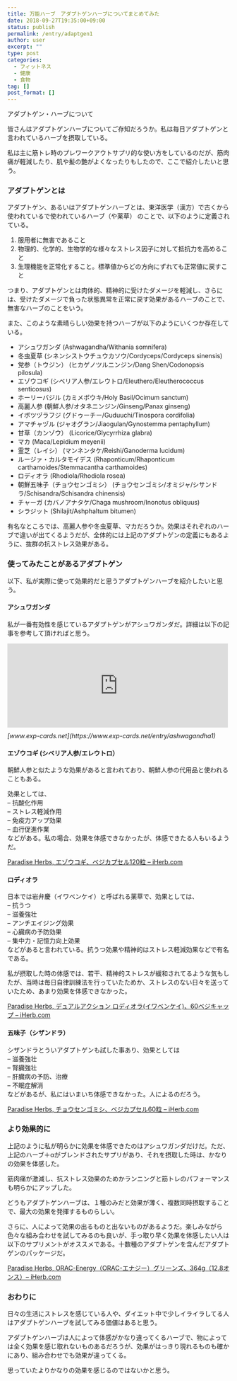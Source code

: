 ```yaml
---
title: 万能ハーブ　アダプトゲンハーブについてまとめてみた
date: 2018-09-27T19:35:00+09:00
status: publish
permalink: /entry/adaptgen1
author: user
excerpt: ""
type: post
categories:
  - フィットネス
  - 健康
  - 食物
tag: []
post_format: []
---
```

アダプトゲン・ハーブについて

皆さんはアダプトゲンハーブについてご存知だろうか。私は毎日アダプトゲンと言われているハーブを摂取している。

私は主に筋トレ時のプレワークアウトサプリ的な使い方をしているのだが、筋肉痛が軽減したり、肌や髪の艶がよくなったりもしたので、ここで紹介したいと思う。

### アダプトゲンとは

アダプトゲン、あるいはアダプトゲンハーブとは、東洋医学（漢方）で古くから使われているで使われているハーブ（や薬草） のことで、以下のように定義されている。

1. 服用者に無害であること
2. 物理的、化学的、生物学的な様々なストレス因子に対して抵抗力を高めること
3. 生理機能を正常化すること。標準値からどの方向にずれても正常値に戻すこと

つまり、アダプトゲンとは肉体的、精神的に受けたダメージを軽減し、さらには、受けたダメージで負った状態異常を正常に戻す効果があるハーブのことで、無害なハーブのことをいう。

また、このような素晴らしい効果を持つハーブが以下のようにいくつか存在している。

- アシュワガンダ (Ashwagandha/Withania somnifera)
- 冬虫夏草 (シネンシストウチュウカソウ/Cordyceps/Cordyceps sinensis)
- 党参（トウジン） (ヒカゲノツルニンジン/Dang Shen/Codonopsis pilosula)
- エゾウコギ (シベリア人参/エレウトロ/Eleuthero/Eleutherococcus senticosus)
- ホーリーバジル (カミメボウキ/Holy Basil/Ocimum sanctum)
- 高麗人参 (朝鮮人参/オタネニンジン/Ginseng/Panax ginseng)
- イボツヅラフジ (グドゥーチー/Guduuchi/Tinospora cordifolia)
- アマチャヅル (ジャオグラン/Jiaogulan/Gynostemma pentaphyllum)
- 甘草（カンゾウ） (Licorice/Glycyrrhiza glabra)
- マカ (Maca/Lepidium meyenii)
- 霊芝（レイシ） (マンネンタケ/Reishi/Ganoderma lucidum)
- ルージァ・カルタモイデス (Rhaponticum/Rhaponticum carthamoides/Stemmacantha carthamoides)
- ロディオラ (Rhodiola/Rhodiola rosea)
- 朝鮮五味子（チョウセンゴミシ） (チョウセンゴミシ/オミジャ/シサンドラ/Schisandra/Schisandra chinensis)
- チャーガ (カバノアナタケ/Chaga mushroom/Inonotus obliquus)
- シラジット (Shilajit/Ashphaltum bitumen)

有名なところでは、高麗人参や冬虫夏草、マカだろうか。効果はそれぞれのハーブで違いが出てくるようだが、全体的には上記のアダプトゲンの定義にもあるように、抜群の抗ストレス効果がある。

### 使ってみたことがあるアダプトゲン

以下、私が実際に使って効果的だと思うアダプトゲンハーブを紹介したいと思う。

#### アシュワガンダ

私が一番有効性を感じているアダプトゲンがアシュワガンダだ。詳細は以下の記事を参考して頂ければと思う。

<iframe class="embed-card embed-blogcard" frameborder="0" scrolling="no" src="https://hatenablog-parts.com/embed?url=https%3A%2F%2Fwww.exp-cards.net%2Fentry%2Fashwagandha1" style="display: block; width: 100%; height: 190px; max-width: 500px; margin: 10px 0px;" title="アダプトゲン・アシュワガンダで疲労回復 - 経験値カード"></iframe><cite class="hatena-citation">[www.exp-cards.net](https://www.exp-cards.net/entry/ashwagandha1)</cite>


#### エゾウコギ (シベリア人参/エレウトロ）

朝鮮人参と似たような効果があると言われており、朝鮮人参の代用品と使われることもある。

効果としては、  
– 抗酸化作用  
– ストレス軽減作用  
– 免疫力アップ効果  
– 血行促進作業  
などがある。私の場合、効果を体感できなかったが、体感できたる人もいるようだ。

[Paradise Herbs, エゾウコギ、ベジカプセル120粒 – iHerb.com](https://iherb.co/biwezMn)

#### ロディオラ

日本では岩弁慶（イワベンケイ）と呼ばれる薬草で、効果としては、  
– 抗うつ  
– 滋養強壮  
– アンチエイジング効果  
– 心臓病の予防効果  
– 集中力・記憶力向上効果  
などがあると言われている。抗うつ効果や精神的はストレス軽減効果などで有名である。

私が摂取した時の体感では、若干、精神的ストレスが緩和されてるような気もしたが、当時は毎日自律訓練法を行っていたためか、ストレスのない日々を送っていたため、あまり効果を体感できなかった。

[Paradise Herbs, デュアルアクション ロディオラ(イワベンケイ)、60ベジキャップ – iHerb.com](https://jp.iherb.com/pr/Paradise-Herbs-Dual-Action-Rhodiola-60-Veggie-Caps/4908?rcode=LHT685)

#### 五味子（シザンドラ）

シザンドラとういアダプトゲンも試した事あり、効果としては  
– 滋養強壮  
– 腎臓強壮  
– 肝臓病の予防、治療  
– 不眠症解消  
などがあるが、私にはいまいち体感できなかった。人によるのだろう。  

[Paradise Herbs, チョウセンゴミシ、ベジカプセル60粒 – iHerb.com](https://jp.iherb.com/pr/Paradise-Herbs-Schisandra-60-Veggie-Caps/4459?rcode=LHT685)


### より効果的に


上記のように私が明らかに効果を体感できたのはアシュワガンダだけだ。ただ、上記のハーブ＋αがブレンドされたサプリがあり、それを摂取した時は、かなりの効果を体感した。

筋肉痛が激減し、抗ストレス効果のためかランニングと筋トレのパフォーマンスも明らかにアップした。

どうもアダプトゲンハーブは、１種のみだと効果が薄く、複数同時摂取することで、最大の効果を発揮するものらしい。

さらに、人によって効果の出るものと出ないものがあるようだ。楽しみながら色々な組み合わせを試してみるのも良いが、手っ取り早く効果を体感したい人は以下のサプリメントがオススメである。十数種のアダプトゲンを含んだアダプトゲンのパッケージだ。

[Paradise Herbs, ORAC-Energy（ORAC-エナジー）グリーンズ、364g（12.8オンス）– iHerb.com](https://jp.iherb.com/pr/paradise-herbs-orac-energy-greens-12-8-oz-364-g/10731?rcode=LHT685)


### おわりに

日々の生活にストレスを感じている人や、ダイエット中で少しイライラしてる人はアダプトゲンハーブを試してみる価値はあると思う。

アダプトゲンハーブは人によって体感がかなり違ってくるハーブで、物によっては全く効果を感じ取れないものあるだろうが、効果がはっきり現れるものも確かにあり、組み合わせでも効果が違ってくる。

思っていたよりかなりの効果を感じるのではないかと思う。

